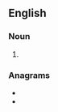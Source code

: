 ==English==

===Noun===
{{head|en|noun plural form}}

# {{plural of|outset|lang=en}}

===Anagrams===
* {{l|en|setouts}}
* {{l|en|sets out}}